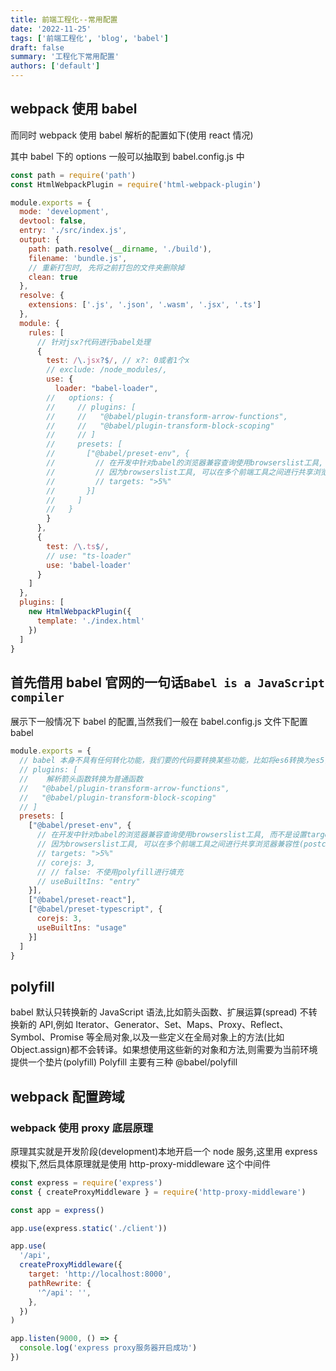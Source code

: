 ```yaml
---
title: 前端工程化--常用配置
date: '2022-11-25'
tags: ['前端工程化', 'blog', 'babel']
draft: false
summary: '工程化下常用配置'
authors: ['default']
---
```


## webpack 使用 babel

而同时 webpack 使用 babel 解析的配置如下(使用 react 情况)

其中 babel 下的 options 一般可以抽取到 babel.config.js 中

```js:webpack.config.js
const path = require('path')
const HtmlWebpackPlugin = require('html-webpack-plugin')

module.exports = {
  mode: 'development',
  devtool: false,
  entry: './src/index.js',
  output: {
    path: path.resolve(__dirname, './build'),
    filename: 'bundle.js',
    // 重新打包时, 先将之前打包的文件夹删除掉
    clean: true
  },
  resolve: {
    extensions: ['.js', '.json', '.wasm', '.jsx', '.ts']
  },
  module: {
    rules: [
      // 针对jsx?代码进行babel处理
      {
        test: /\.jsx?$/, // x?: 0或者1个x
        // exclude: /node_modules/,
        use: {
          loader: "babel-loader",
        //   options: {
        //     // plugins: [
        //     //   "@babel/plugin-transform-arrow-functions",
        //     //   "@babel/plugin-transform-block-scoping"
        //     // ]
        //     presets: [
        //       ["@babel/preset-env", {
        //         // 在开发中针对babel的浏览器兼容查询使用browserslist工具, 而不是设置target
        //         // 因为browserslist工具, 可以在多个前端工具之间进行共享浏览器兼容性(postcss/babel)
        //         // targets: ">5%"
        //       }]
        //     ]
        //   }
        }
      },
      {
        test: /\.ts$/,
        // use: "ts-loader"
        use: 'babel-loader'
      }
    ]
  },
  plugins: [
    new HtmlWebpackPlugin({
      template: './index.html'
    })
  ]
}
```

## 首先借用 babel 官网的一句话`Babel is a JavaScript compiler`

展示下一般情况下 babel 的配置,当然我们一般在 babel.config.js 文件下配置 babel

```js:babel.config.js
module.exports = {
  // babel 本身不具有任何转化功能，我们要的代码要转换某些功能，比如将es6转换为es5，我们就需要下载相应的插件，并且将这些插件配置到。babelrc文件的plguins里面
  // plugins: [
  //    解析箭头函数转换为普通函数
  //   "@babel/plugin-transform-arrow-functions",
  //   "@babel/plugin-transform-block-scoping"
  // ]
  presets: [
    ["@babel/preset-env", {
      // 在开发中针对babel的浏览器兼容查询使用browserslist工具, 而不是设置target
      // 因为browserslist工具, 可以在多个前端工具之间进行共享浏览器兼容性(postcss/babel)
      // targets: ">5%"
      // corejs: 3,
      // // false: 不使用polyfill进行填充
      // useBuiltIns: "entry"
    }],
    ["@babel/preset-react"],
    ["@babel/preset-typescript", {
      corejs: 3,
      useBuiltIns: "usage"
    }]
  ]
}
```

## polyfill

babel 默认只转换新的 JavaScript 语法,比如箭头函数、扩展运算(spread)
不转换新的 API,例如 Iterator、Generator、Set、Maps、Proxy、Reflect、Symbol、Promise 等全局对象,以及一些定义在全局对象上的方法(比如 Object.assign)都不会转译。如果想使用这些新的对象和方法,则需要为当前环境提供一个垫片(polyfill)
Polyfill 主要有三种
@babel/polyfill

## webpack 配置跨域

### webpack 使用 proxy 底层原理

原理其实就是开发阶段(development)本地开启一个 node 服务,这里用 express 模拟下,然后具体原理就是使用 http-proxy-middleware 这个中间件

```js
const express = require('express')
const { createProxyMiddleware } = require('http-proxy-middleware')

const app = express()

app.use(express.static('./client'))

app.use(
  '/api',
  createProxyMiddleware({
    target: 'http://localhost:8000',
    pathRewrite: {
      '^/api': '',
    },
  })
)

app.listen(9000, () => {
  console.log('express proxy服务器开启成功')
})
```
